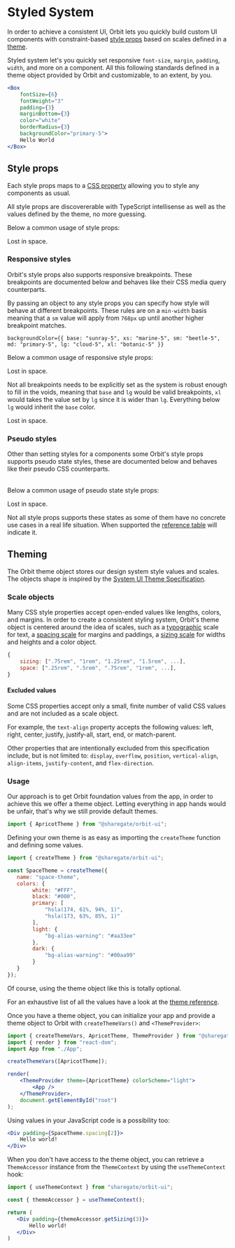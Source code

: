 
<Meta
    title="Getting Started/Styling/Styled System"
    id="styled-system"
/>

# Styled System

In order to achieve a consistent UI, Orbit lets you quickly build custom UI components with constraint-based [style props](#style-props) based on scales defined in a [theme](#theming).

Styled system let's you quickly set responsive `font-size`, `margin`, `padding`, `width`, and more on a component. All this following standards defined in a theme object provided by Orbit and customizable, to an extent, by you.

```jsx
<Box
    fontSize={6}
    fontWeight="3"
    padding={3}
    marginBottom={3}
    color="white"
    borderRadius={3}
    backgroundColor="primary-5">
    Hello World
</Box>
```

## Style props

Each style props maps to a [CSS property](https://developer.mozilla.org/en-US/docs/Web/CSS/CSS_Properties_Reference) allowing you to style any components as usual.

All style props are discovererable with TypeScript intellisense as well as the values defined by the theme, no more guessing.

Below a common usage of style props:

<Preview>
    <Div width={18} backgroundColor="sunray-2" padding={4} borderRadius={2}>
        <Paragraph>Lost in space.</Paragraph>
    </Div>
</Preview>

### Responsive styles

Orbit's style props also supports responsive breakpoints. These breakpoints are documented below and behaves like their CSS media query counterparts.

<Table
    columns={[
        { title: "Value", headerStyle: { width: "100px" } },
        { title: "Computed", headerStyle: { width: "250px" } } ]}
    rows={[
        ["xs", "min-width: 640px"],
        ["sm", "min-width: 768px"],
        ["md", "min-width: 1024px"],
        ["lg", "min-width: 1280px"],
        ["xl", "min-width: 1536px"]
    ]}
    rowClassName="background-1"
/>

By passing an object to any style props you can specify how style will behave at different breakpoints. These rules are on a `min-width` basis meaning that a `sm` value will apply from `768px` up until another higher breakpoint matches.

```
backgroundColor={{ base: "sunray-5", xs: "marine-5", sm: "beetle-5", md: "primary-5", lg: "cloud-5", xl: "botanic-5" }}
```

Below a common usage of responsive style props:

<Preview>
    <Div width={18} backgroundColor={{ base: "sunray-2", xs: "marine-2", sm: "beetle-2", md: "primary-2", lg: "cloud-2", xl: "botanic-2" }} padding={4}>
        <Paragraph>Lost in space.</Paragraph>
    </Div>
</Preview>

Not all breakpoints needs to be explicitly set as the system is robust enough to fill in the voids, meaning that `base` and `lg` would be valid breakpoints, `xl` would takes the value set by `lg` since it is wider than `lg`. Everything below `lg` would inherit the `base` color.

<Preview>
    <Div width={18} backgroundColor={{ base: "sunray-2", lg: "botanic-2" }} padding={4}>
        <Paragraph>Lost in space.</Paragraph>
    </Div>
</Preview>

### Pseudo styles

Other than setting styles for a components some Orbit's style props supports pseudo state styles, these are documented below and behaves like their pseudo CSS counterparts.

<Table
    columns={[
        { title: "Suffix", headerStyle: { width: "100px" } },
        { title: "Computed", headerStyle: { width: "250px" } } ]}
    rows={[
        ["Active", ":active"],
        ["Hover", ":hover"],
        ["Focus", ":focus"]
    ]}
    rowClassName="background-1"
/>

Below a common usage of pseudo state style props:

<Preview>
    <Div width={18} backgroundColor="sunray-2" backgroundColorHover="sunray-5" cursorHover="pointer" padding={4} borderRadius={2}>
        <Paragraph>Lost in space.</Paragraph>
    </Div>
</Preview>

Not all style props supports these states as some of them have no concrete use cases in a real life situation. When supported the [reference table](/story/props-reference--page#props-reference) will indicate it.

## Theming

The Orbit theme object stores our design system style values and scales. The objects shape is inspired by the [System UI Theme Specification](https://system-ui.com/theme).

### Scale objects

Many CSS style properties accept open-ended values like lengths, colors, and margins. In order to create a consistent styling system, Orbit's theme object is centered around the idea of scales, such as a [typographic](?path=/story/typography--page) scale for text, a [spacing scale](?path=/story/spacing--page) for margins and paddings, a [sizing scale](?path=/story/sizing--page) for widths and heights and a color object.

```js
{
    sizing: [".75rem", "1rem", "1.25rem", "1.5rem", ...],
    space: [".25rem", ".5rem", ".75rem", "1rem", ...],
}
```

#### Excluded values

Some CSS properties accept only a small, finite number of valid CSS values and are not included as a scale object.

For example, the `text-align` property accepts the following values: left, right, center, justify, justify-all, start, end, or match-parent.

Other properties that are intentionally excluded from this specification include, but is not limited to: `display`, `overflow`, `position`, `vertical-align`, `align-items`, `justify-content`, and `flex-direction`.

### Usage

Our approach is to get Orbit foundation values from the app, in order to achieve this we offer a theme object. Letting everything in app hands would be unfair, that's why we still provide default themes.

```jsx
import { ApricotTheme } from "@sharegate/orbit-ui";
```

Defining your own theme is as easy as importing the `createTheme` function and defining some values.

```jsx
import { createTheme } from "@sharegate/orbit-ui";

const SpaceTheme = createTheme({
   name: "space-theme",
   colors: {
        white: "#FFF",
        black: "#000",
        primary: [
            "hsla(174, 61%, 94%, 1)",
            "hsla(173, 63%, 85%, 1)"
        ],
        light: {
            "bg-alias-warning": "#aa33ee"
        },
        dark: {
            "bg-alias-warning": "#00aa99"
        }
   }
});
```

Of course, using the theme object like this is totally optional.

For an exhaustive list of all the values have a look at the [theme reference](/story/theme-reference--page#theme-object).

Once you have a theme object, you can initialize your app and provide a theme object to Orbit with `createThemeVars()` and `<ThemeProvider>`:

```jsx
import { createThemeVars, ApricotTheme, ThemeProvider } from "@sharegate/orbit-ui";
import { render } from "react-dom";
import App from "./App";

createThemeVars([ApricotTheme]);

render(
    <ThemeProvider theme={ApricotTheme} colorScheme="light">
        <App />
    </ThemeProvider>,
    document.getElementById("root")
);
```

Using values in your JavaScript code is a possibility too:

```jsx
<Div padding={SpaceTheme.spacing[2]}>
    Hello world!
</Div>
```

When you don't have access to the theme object, you can retrieve a `ThemeAccessor` instance from the `ThemeContext` by using the `useThemeContext` hook:

```jsx
import { useThemeContext } from "sharegate/orbit-ui";

const { themeAccessor } = useThemeContext();

return (
   <Div padding={themeAccessor.getSizing(3)}>
       Hello world!
   </Div>
)
```
